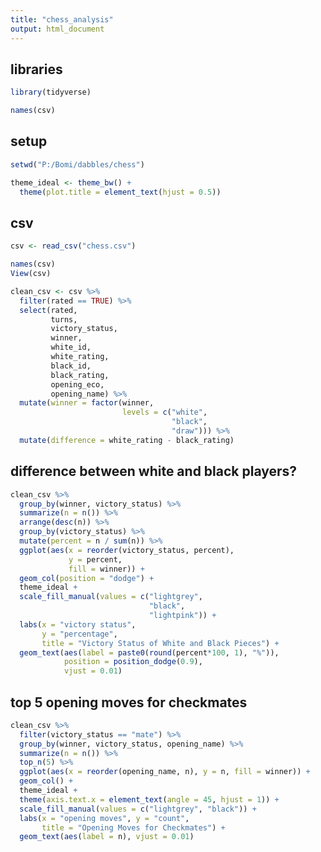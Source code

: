 ```yaml
---
title: "chess_analysis"
output: html_document
---
```


## libraries

```r
library(tidyverse)

names(csv)
```

## setup

```r
setwd("P:/Bomi/dabbles/chess")

theme_ideal <- theme_bw() +
  theme(plot.title = element_text(hjust = 0.5))
```

## csv

```r
csv <- read_csv("chess.csv")

names(csv)
View(csv)

clean_csv <- csv %>% 
  filter(rated == TRUE) %>% 
  select(rated,
         turns,
         victory_status,
         winner,
         white_id,
         white_rating,
         black_id,
         black_rating,
         opening_eco,
         opening_name) %>%
  mutate(winner = factor(winner,
                         levels = c("white",
                                    "black",
                                    "draw"))) %>%
  mutate(difference = white_rating - black_rating)
```

## difference between white and black players?

```r
clean_csv %>% 
  group_by(winner, victory_status) %>%
  summarize(n = n()) %>%
  arrange(desc(n)) %>%
  group_by(victory_status) %>%
  mutate(percent = n / sum(n)) %>%
  ggplot(aes(x = reorder(victory_status, percent),
             y = percent,
             fill = winner)) +
  geom_col(position = "dodge") +
  theme_ideal +
  scale_fill_manual(values = c("lightgrey",
                               "black",
                               "lightpink")) +
  labs(x = "victory status",
       y = "percentage",
       title = "Victory Status of White and Black Pieces") +
  geom_text(aes(label = paste0(round(percent*100, 1), "%")), 
            position = position_dodge(0.9),
            vjust = 0.01)
```

## top 5 opening moves for checkmates

```r
clean_csv %>%
  filter(victory_status == "mate") %>%
  group_by(winner, victory_status, opening_name) %>%
  summarize(n = n()) %>%
  top_n(5) %>%
  ggplot(aes(x = reorder(opening_name, n), y = n, fill = winner)) +
  geom_col() +
  theme_ideal + 
  theme(axis.text.x = element_text(angle = 45, hjust = 1)) +
  scale_fill_manual(values = c("lightgrey", "black")) +
  labs(x = "opening moves", y = "count",
       title = "Opening Moves for Checkmates") +
  geom_text(aes(label = n), vjust = 0.01)
```
